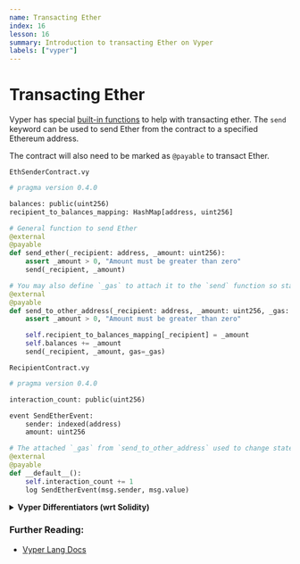 ```yaml
---
name: Transacting Ether
index: 16
lesson: 16
summary: Introduction to transacting Ether on Vyper
labels: ["vyper"]
---
```


# Transacting Ether

Vyper has special [built-in functions](https://docs.vyperlang.org/en/stable/built-in-functions.html#) to help with transacting ether. The `send` keyword can be used to send Ether from the contract to a specified Ethereum address.

The contract will also need to be marked as `@payable` to transact Ether.

`EthSenderContract.vy`

```python
# pragma version 0.4.0

balances: public(uint256)
recipient_to_balances_mapping: HashMap[address, uint256]

# General function to send Ether
@external
@payable
def send_ether(_recipient: address, _amount: uint256):
    assert _amount > 0, "Amount must be greater than zero"
    send(_recipient, _amount)

# You may also define `_gas` to attach it to the `send` function so state-altering functions can be invoked
@external
@payable
def send_to_other_address(_recipient: address, _amount: uint256, _gas: uint256):
    assert _amount > 0, "Amount must be greater than zero"

    self.recipient_to_balances_mapping[_recipient] = _amount
    self.balances += _amount
    send(_recipient, _amount, gas=_gas)

```

`RecipientContract.vy`

```python
# pragma version 0.4.0

interaction_count: public(uint256)

event SendEtherEvent:
    sender: indexed(address)
    amount: uint256

# The attached `_gas` from `send_to_other_address` used to change state
@external
@payable
def __default__():
    self.interaction_count += 1
    log SendEtherEvent(msg.sender, msg.value)
```

<details>
  <summary>
    <strong>Vyper Differentiators (wrt Solidity)</strong>
  </summary>
  <ul>
    <li>
      Transacting Ether on Vyper is straightforward relative to Solidity's use
      of different keywords like `transfer`, `call` and `send`.
    </li>
  </ul>
</details>

### Further Reading:

- [Vyper Lang Docs](https://docs.vyperlang.org/en/stable/built-in-functions.html#send)

